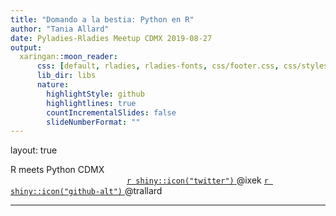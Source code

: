 ```yaml
---
title: "Domando a la bestia: Python en R"
author: "Tania Allard"
date: Pyladies-Rladies Meetup CDMX 2019-08-27
output:
  xaringan::moon_reader:
      css: [default, rladies, rladies-fonts, css/footer.css, css/styles.css]
      lib_dir: libs
      nature: 
        highlightStyle: github
        highlightlines: true
        countIncrementalSlides: false
        slideNumberFormat: ""
---
```

layout: true

<div class="my-footer"><span> R meets Python  CDMX
&emsp;&emsp;&emsp;&emsp;&emsp;&emsp;&emsp;&emsp;&emsp;&emsp;&emsp;&emsp;&emsp;
&emsp;&emsp;&emsp;&emsp;&emsp;&emsp;&emsp;&emsp;&emsp;&emsp;&emsp;&emsp;&emsp;
                     <a href="https://twitter.com/ixek">`r shiny::icon("twitter")` </a> @ixek
                     <a href="https://github.com/trallard">`r shiny::icon("github-alt")` </a> @trallard
                    </span></div>
      
---
